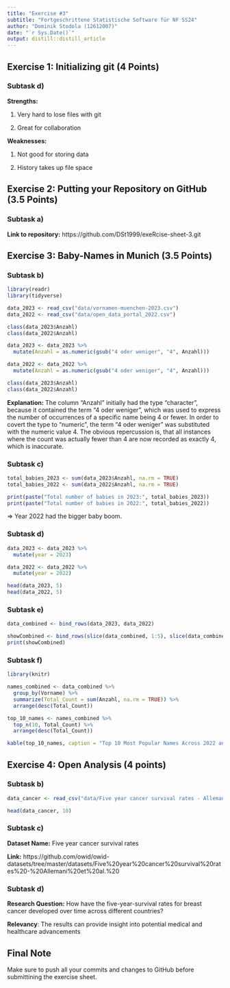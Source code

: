 ```yaml
---
title: "Exercise #3"
subtitle: "Fortgeschrittene Statistische Software für NF SS24"
author: "Dominik Stodola (12612007)"
date: "`r Sys.Date()`"
output: distill::distill_article
---
```



## Exercise 1: Initializing git (4 Points)

### Subtask d) 

**Strengths:**

1. Very hard to lose files with git

2. Great for collaboration


**Weaknesses:**

1. Not good for storing data

2. History takes up file space



## Exercise 2: Putting your Repository on GitHub (3.5 Points)

### Subtask a) 

**Link to repository:** https://github.com/DSt1999/exeRcise-sheet-3.git



## Exercise 3: Baby-Names in Munich (3.5 Points)


### Subtask b)


```r
library(readr)
library(tidyverse)

data_2023 <- read_csv("data/vornamen-muenchen-2023.csv")
data_2022 <- read_csv("data/open_data_portal_2022.csv")

class(data_2023$Anzahl)
class(data_2022$Anzahl)

data_2023 <- data_2023 %>%
  mutate(Anzahl = as.numeric(gsub("4 oder weniger", "4", Anzahl)))

data_2022 <- data_2022 %>%
  mutate(Anzahl = as.numeric(gsub("4 oder weniger", "4", Anzahl)))

class(data_2023$Anzahl)
class(data_2022$Anzahl)
```

**Explanation:** The column "Anzahl" initially had the type "character", because it contained the term "4 oder weniger", which was used to express the number of occurrences of a specific name being 4 or fewer. In order to covert the type to "numeric", the term "4 oder weniger" was substituted with the numeric value 4. The obvious repercussion is, that all instances where the count was actually fewer than 4 are now recorded as exactly 4, which is inaccurate.

### Subtask c)

```r
total_babies_2023 <- sum(data_2023$Anzahl, na.rm = TRUE)
total_babies_2022 <- sum(data_2022$Anzahl, na.rm = TRUE)

print(paste("Total number of babies in 2023:", total_babies_2023))
print(paste("Total number of babies in 2022:", total_babies_2022))
```

=> Year 2022 had the bigger baby boom.


### Subtask d)

```r
data_2023 <- data_2023 %>%
  mutate(year = 2023)

data_2022 <- data_2022 %>%
  mutate(year = 2022)

head(data_2023, 5)
head(data_2022, 5)
```


### Subtask e)

```r
data_combined <- bind_rows(data_2023, data_2022)

showCombined <- bind_rows(slice(data_combined, 1:5), slice(data_combined, 4290:4295))
print(showCombined)
```

### Subtask f)

```r
library(knitr)

names_combined <- data_combined %>%
  group_by(Vorname) %>%
  summarize(Total_Count = sum(Anzahl, na.rm = TRUE)) %>%
  arrange(desc(Total_Count))

top_10_names <- names_combined %>%
  top_n(10, Total_Count) %>%
  arrange(desc(Total_Count))

kable(top_10_names, caption = "Top 10 Most Popular Names Across 2022 and 2023")
```


## Exercise 4: Open Analysis (4 points)


### Subtask b)

```r
data_cancer <- read_csv("data/Five year cancer survival rates - Allemani et al..csv")

head(data_cancer, 10)
```


### Subtask c)

**Dataset Name:** Five year cancer survival rates

**Link:** https://github.com/owid/owid-datasets/tree/master/datasets/Five%20year%20cancer%20survival%20rates%20-%20Allemani%20et%20al.%20


### Subtask d)

**Research Question:** How have the five-year-survival rates for breast cancer developed over time across different countries?

**Relevancy**: The results can provide insight into potential medical and healthcare advancements


## Final Note

Make sure to push all your commits and changes to GitHub before
submittining the exercise sheet.
